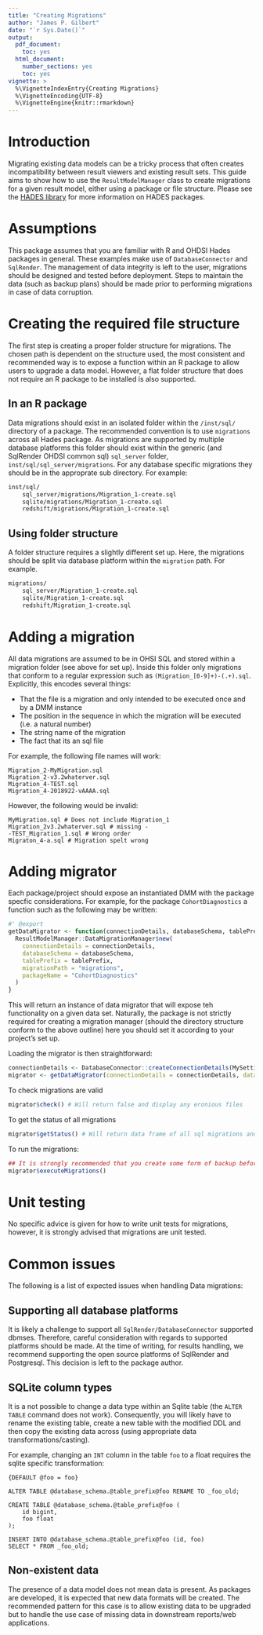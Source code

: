 ```yaml
---
title: "Creating Migrations"
author: "James P. Gilbert"
date: "`r Sys.Date()`"
output:
  pdf_document:
    toc: yes
  html_document:
    number_sections: yes
    toc: yes
vignette: >
  %\VignetteIndexEntry{Creating Migrations}
  %\VignetteEncoding{UTF-8}
  %\VignetteEngine{knitr::rmarkdown}
---
```


# Introduction
Migrating existing data models can be a tricky process that often creates incompatibility between result viewers and
existing result sets.
This guide aims to show how to use the `ResultModelManager` class to create migrations for a given result model,
either using a package or file structure.
Please see the [HADES library](https://ohdsi.github.io/hades) for more information on HADES packages.

# Assumptions
This package assumes that you are familiar with R and OHDSI Hades packages in general.
These examples make use of `DatabaseConnector` and `SqlRender`.
The management of data integrity is left to the user, migrations should be designed and tested before deployment.
Steps to maintain the data (such as backup plans) should be made prior to performing migrations in case of data
corruption.

# Creating the required file structure
The first step is creating a proper folder structure for migrations.
The chosen path is dependent on the structure used, the most consistent and recommended way is to expose a function
within an R package to allow users to upgrade a data model.
However, a flat folder structure that does not require an R package to be installed is also supported.

## In an R package
Data migrations should exist in an isolated folder within the `/inst/sql/` directory of a package.
The recommended convention is to use `migrations` across all Hades package.
As migrations are supported by multiple database platforms this folder should exist within the generic
(and SqlRender OHDSI common sql) `sql_server` folder, `inst/sql/sql_server/migrations`.
For any database specific migrations they should be in the approprate sub directory.
For example:
```bash
inst/sql/
    sql_server/migrations/Migration_1-create.sql
    sqlite/migrations/Migration_1-create.sql
    redshift/migrations/Migration_1-create.sql
```

## Using folder structure
A folder structure requires a slightly different set up.
Here, the migrations should be split via database platform within the `migration` path.
For example.

```bash
migrations/
    sql_server/Migration_1-create.sql
    sqlite/Migration_1-create.sql
    redshift/Migration_1-create.sql
```

# Adding a migration

All data migrations are assumed to be in OHSI SQL and stored within a migration folder (see above for set up).
Inside this folder only migrations that conform to a regular expression such as `(Migration_[0-9]+)-(.+).sql`.
Explicitly, this encodes several things:

* That the file is a migration and only intended to be executed once and by a DMM instance
* The position in the sequence in which the migration will be executed (i.e. a natural number)
* The string name of the migration
* The fact that its an sql file

For example, the following file names will work:
```
Migration_2-MyMigration.sql
Migration_2-v3.2whaterver.sql
Migration_4-TEST.sql
Migration_4-2018922-vAAAA.sql
```

However, the following would be invalid:
```
MyMigration.sql # Does not include Migration_1
Migration_2v3.2whaterver.sql # missing -
-TEST_Migration_1.sql # Wrong order
Migraton_4-a.sql # Migration spelt wrong
```

# Adding migrator
Each package/project should expose an instantiated DMM with the package specfic considerations.
For example, for the package `CohortDiagnostics` a function such as the following may be written:

```r
#' @export
getDataMigrator <- function(connectionDetails, databaseSchema, tablePrefix) {
  ResultModelManager::DataMigrationManager$new(
    connectionDetails = connectionDetails,
    databaseSchema = databaseSchema,
    tablePrefix = tablePrefix,
    migrationPath = "migrations",
    packageName = "CohortDiagnostics"
  )
}
```
This will return an instance of data migrator that will expose teh functionality on a given data set.
Naturally, the package is not strictly required for creating a migration manager (should the directory structure conform
to the above outline) here you should set it according to your project's set up.

Loading the migrator is then straightforward:
```r
connectionDetails <- DatabaseConnector::createConnectionDetails(MySettings)
migrator <- getDataMigrator(connectionDetails = connectionDetails, databaseSchema = "mySchema", tablePrefix = "cd_")
```
To check migrations are valid
```r
migrator$check() # Will return false and display any eronious files
```
To get the status of all migrations
```r
migrator$getStatus() # Will return data frame of all sql migrations and if they have been executed or not
```
To run the migrations:

```r
## It is strongly recommended that you create some form of backup before doing this
migrator$executeMigrations()
```

# Unit testing
No specific advice is given for how to write unit tests for migrations, however, it is strongly advised that migrations
are unit tested.

# Common issues
The following is a list of expected issues when handling Data migrations:

## Supporting all database platforms
It is likely a challenge to support all `SqlRender/DatabaseConnector` supported dbmses.
Therefore, careful consideration with regards to supported platforms should be made.
At the time of writing, for results handling, we recommend supporting the open source platforms of SqlRender and
Postgresql.
This decision is left to the package author.

## SQLite column types
It is a not possible to change a data type within an Sqlite table (the `ALTER TABLE` command does not work).
Consequently, you will likely have to rename the existing table, create a new table with the modified DDL and then
copy the existing data across (using appropriate data transformations/casting).

For example, changing an `INT` column in the table `foo` to a float requires the sqlite specific transformation:

```sqlite-sql
{DEFAULT @foo = foo}

ALTER TABLE @database_schema.@table_prefix@foo RENAME TO _foo_old;

CREATE TABLE @database_schema.@table_prefix@foo (
    id bigint,
    foo float
);

INSERT INTO @database_schema.@table_prefix@foo (id, foo)
SELECT * FROM _foo_old;
```

## Non-existent data
The presence of a data model does not mean data is present.
As packages are developed, it is expected that new data formats will be created.
The recommended pattern for this case is to allow existing data to be upgraded but to handle the use case of missing
data in downstream reports/web applications.
